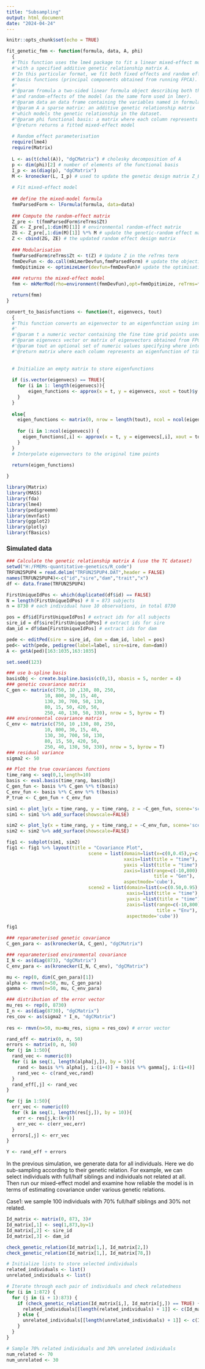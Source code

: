 ---
title: "Subsampling"
output: html_document
date: "2024-04-24"
---

```{r setup, include=FALSE}
knitr::opts_chunk$set(echo = TRUE)
```

```{r include=FALSE}
fit_genetic_fmm <- function(formula, data, A, phi)
  {
  #'This function uses the lme4 package to fit a linear mixed-effect model to genetic data, 
  #'with a specified additive genetic relationship matrix A.
  #'In this particular format, we fit both fixed effects and random effects using the same
  #'basis functions (principal components obtained from running FPCA).
  #'
  #'@param fromula a two-sided linear formula object describing both the fixed-effects
  #'and random-effects of the model (as the same form used in lmer).
  #'@param data an data frame containing the variables named in formula.
  #'@param A a sparse matrix: an additive genetic relationship matrix 
  #'which models the genetic relationship in the dataset.
  #'@param phi functional basis: a matrix where each column represents a basis element.
  #'@return returns a fitted mixed-effect model
  
  # Random effect parameterisation
  require(lme4)
  require(Matrix)
  
  L <- as(t(chol(A)), "dgCMatrix") # cholesky decomposition of A
  p <- dim(phi)[2] # number of elements of the functional basis
  I_p <- as(diag(p), "dgCMatrix")
  M <- kronecker(L, I_p) # used to update the genetic design matrix Z_E = ZM
  
  # Fit mixed-effect model
  
  ## define the mixed-model formula
  fmmParsedForm <- lFormula(formula, data=data)
  
  ### Compute the random-effect matrix
  Z_pre <- t(fmmParsedForm$reTrms$Zt)
  ZE <- Z_pre[,1:dim(M)[1]] # environmental random-effect matrix
  ZG <- Z_pre[,1:dim(M)[1]] %*% M # update the genetic-random effect matrix
  Z <- cbind(ZG, ZE) # the updated random effect design matrix
  
  ### Modularisation
  fmmParsedForm$reTrms$Zt <- t(Z) # Update Z in the reTrms term
  fmmDevFun <- do.call(mkLmerDevfun,fmmParsedForm) # update the objective function
  fmmOpitimize <- optimizeLmer(devfun=fmmDevFun)# update the optimisation module
  
  ### returns the mixed-effect model
  fmm <- mkMerMod(rho=environment(fmmDevFun),opt=fmmOpitimize, reTrms=fmmParsedForm$reTrms, fr=fmmParsedForm$fr)

  return(fmm)
}
```

```{r include=FALSE}
convert_to_basisfunctions <- function(t, eigenvecs, tout) 
  {
  #'This function converts an eigenvector to an eigenfunction using interpolation.
  #'
  #'@param t a numeric vector containing the fine time grid points used to compute the principal components.
  #'@param eigenvecs vector or matrix of eigenvectors obtained from FPCA.
  #'@param tout an optional set of numeric values specifying where interpolation is to take place.
  #'@return matrix where each column represents an eigenfunction of time.
  
  
  # Initialize an empty matrix to store eigenfunctions
  
  if (is.vector(eigenvecs) == TRUE){
    for (i in 1: length(eigenvecs)){
        eigen_functions <- approx(x = t, y = eigenvecs, xout = tout)$y
    }
  }
  
  else{
    eigen_functions <- matrix(0, nrow = length(tout), ncol = ncol(eigenvecs))
    
    for (i in 1:ncol(eigenvecs)) {
      eigen_functions[,i] <- approx(x = t, y = eigenvecs[,i], xout = tout)$y
    }
  }
  # Interpolate eigenvectors to the original time points
    
  return(eigen_functions)

}
```

```{r include=FALSE}
library(Matrix)
library(MASS)
library(fda)
library(lme4)
library(pedigreemm)
library(mvnfast)
library(ggplot2)
library(plotly)
library(fBasics)
```

### Simulated data

```{r include =FALSE}
### Calculate the genetic relationship matrix A (use the TC dataset)
setwd("H:/FMEMs-quantitative-genetics/R_code")
TRFUN25PUP4 = read.delim("TRFUN25PUP4.DAT",header = FALSE)
names(TRFUN25PUP4)<-c("id","sire","dam","trait","x")
df <- data.frame(TRFUN25PUP4)

FirstUniqueIdPos <- which(duplicated(df$id) == FALSE)
N = length(FirstUniqueIdPos) # N = 873 subjects
n = 8730 # each individual have 10 observations, in total 8730

pos = df$id[FirstUniqueIdPos] # extract ids for all subjects
sire_id = df$sire[FirstUniqueIdPos] # extract ids for sire
dam_id = df$dam[FirstUniqueIdPos] # extract ids for dam

pede <- editPed(sire = sire_id, dam = dam_id, label = pos)
ped<- with(pede, pedigree(label=label, sire=sire, dam=dam))
A <- getA(ped)[163:1035,163:1035]
```

```{r}
set.seed(123)

### use b-spline basis
basisObj <- create.bspline.basis(c(0,1), nbasis = 5, norder = 4)
### genetic covariance matrix
C_gen <- matrix(c(750, 10 ,130, 80, 250,
              10, 800, 30, 15, 40,
              130, 30, 700, 50, 130,
              80, 15, 50, 420, 50,
              250, 40, 130, 50, 330), nrow = 5, byrow = T)
### environmental covariance matrix
C_env <- matrix(c(750, 10 ,130, 80, 250,
              10, 800, 30, 15, 40,
              130, 30, 700, 50, 130,
              80, 15, 50, 420, 50,
              250, 40, 130, 50, 330), nrow = 5, byrow = T)
### residual variance
sigma2 <- 50
```

```{r echo=FALSE, warning=FALSE, message=FALSE}
## Plot the true covariances functions
time_rang <- seq(0,1,length=10)
basis <- eval.basis(time_rang, basisObj) 
C_gen_fun <- basis %*% C_gen %*% t(basis)
C_env_fun <- basis %*% C_env %*% t(basis)
P_true <- C_gen_fun + C_env_fun

sim1 <- plot_ly(x = time_rang, y = time_rang, z = ~C_gen_fun, scene='scene1') 
sim1 <- sim1 %>% add_surface(showscale=FALSE)

sim2 <- plot_ly(x = time_rang, y = time_rang,z = ~C_env_fun, scene='scene2') 
sim2 <- sim2 %>% add_surface(showscale=FALSE)

fig1 <- subplot(sim1, sim2) 
fig1 <- fig1 %>% layout(title = "Covariance Plot",
                              scene = list(domain=list(x=c(0,0.45),y=c(0.25,1)),
                                           xaxis=list(title = "time"),
                                           yaxis =list(title = "time"),
                                           zaxis=list(range=c(-10,800),
                                                      title = "Gen"),
                                           aspectmode='cube'),
                              scene2 = list(domain=list(x=c(0.50,0.95),y=c(0.25,1)),
                                            xaxis=list(title = "time"),
                                            yaxis =list(title = "time"), 
                                            zaxis=list(range=c(-10,800),
                                                       title = "Env"),
                                            aspectmode='cube'))

fig1
```

```{r}
### reparameterised genetic covariance 
C_gen_para <- as(kronecker(A, C_gen), "dgCMatrix") 

### reparameterised environmental covariance 
I_N <- as(diag(873), "dgCMatrix")
C_env_para <- as(kronecker(I_N, C_env), "dgCMatrix")

mu <- rep(0, dim(C_gen_para)[1])
alpha <- rmvn(n=50, mu, C_gen_para)
gamma <- rmvn(n=50, mu, C_env_para)

### distribution of the error vector
mu_res <- rep(0, 8730)
I_n <- as(diag(8730), "dgCMatrix")
res_cov <- as(sigma2 * I_n, "dgCMatrix") 
  
res <- rmvn(n=50, mu=mu_res, sigma = res_cov) # error vector
```

```{r}
rand_eff <- matrix(0, n, 50)
errors <- matrix(0, n, 50)
for (j in 1:50){
  rand_vec <- numeric(0)
  for (i in seq(1, length(alpha[j,]), by = 5)){
    rand <- basis %*% alpha[j, i:(i+4)] + basis %*% gamma[j, i:(i+4)]
    rand_vec <- c(rand_vec,rand)
  }
  rand_eff[,j] <- rand_vec
}

for (j in 1:50){
  err_vec <- numeric(0)
  for (k in seq(1, length(res[j,]), by = 10)){
    err <- res[j,k:(k+9)]
    err_vec <- c(err_vec,err)
  }
  errors[,j] <- err_vec
}

Y <- rand_eff + errors
```

In the previous simulation, we generate data for all individuals. Here we do sub-sampling according to their genetic relation. For example, we can select individuals with full/half siblings and individuals not related at all. Then run our mixed-effect model and examine how reliable the model is in terms of estimating covariance under various genetic relations.

Case1: we sample 100 individuals with 70% full/half siblings and 30% not related.

```{r}
Id_matrix <- matrix(0, 873, 3)#
Id_matrix[,1] <- seq(1,873,by=1)
Id_matrix[,2] <- sire_id
Id_matrix[,3] <- dam_id
```


```{r}
check_genetic_relation(Id_matrix[1,], Id_matrix[2,])
check_genetic_relation(Id_matrix[1,], Id_matrix[78,])
```


```{r}
# Initialize lists to store selected individuals
related_individuals <- list()
unrelated_individuals <- list()

# Iterate through each pair of individuals and check relatedness
for (i in 1:872) {
  for (j in (i + 1):873) {
    if (check_genetic_relation(Id_matrix[i,], Id_matrix[j,]) == TRUE) {
      related_individuals[[length(related_individuals) + 1]] <- c(Id_matrix[i,1], Id_matrix[j,1])
    } else {
      unrelated_individuals[[length(unrelated_individuals) + 1]] <- c(Id_matrix[i,1], Id_matrix[j,1])
    }
  }
}
```

```{r}
# Sample 70% related individuals and 30% unrelated individuals
num_related <- 70
num_unrelated <- 30
```